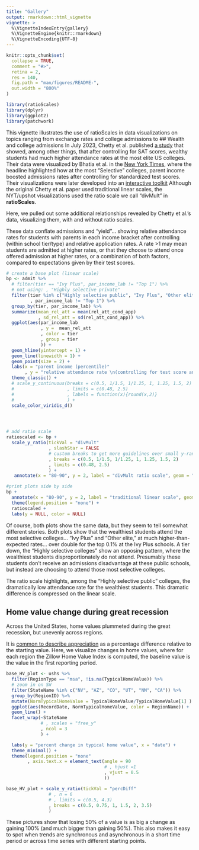 ```yaml
---
title: "Gallery"
output: rmarkdown::html_vignette
vignette: >
  %\VignetteIndexEntry{gallery}
  %\VignetteEngine{knitr::rmarkdown}
  %\VignetteEncoding{UTF-8}
---
```


```r
knitr::opts_chunk$set(
  collapse = TRUE,
  comment = "#>",
  retina = 2,
  res = 140, 
  fig.path = "man/figures/README-",
  out.width = "800%"
)
```

```r
library(ratioScales)
library(dplyr)
library(ggplot2)
library(patchwork)
```

This vignette illustrates the use of ratioScales in data visualizations on
topics ranging from exchange rates and college admissions to <!--everything else
-->
## Wealth and college admissions
<!-- I think this is the right basic idea, but the data series to visualize
could be smarter. Overall, we want something that gives a nice clear picture
with the ratioScales. Also, simpler story (relative relative relative stuff is
infuriating) would be better. Keep exploring. --> 
In July 2023, Chetty et al. published [a
study](https://opportunityinsights.org/wp-content/uploads/2023/07/CollegeAdmissions_Paper.pdf)
that showed, among other things, that after controlling for SAT scores, wealthy
students had much higher attendance rates at the most elite US colleges. Their
data were visualized by Bhatia et al. in the [New York
Times](https://www.nytimes.com/interactive/2023/07/24/upshot/ivy-league-elite-college-admissions.html),
where the headline highlighted how at the most "Selective" colleges, parent
income boosted admissions rates after controlling for standardized test scores.
Their visualizations were later developed into an [interactive
toolkit](https://www.nytimes.com/interactive/2023/09/11/upshot/college-income-lookup.html)
Although the original Chetty et al. paper used traditional linear scales, the
NYT/upshot visualizations used the ratio scale we call "divMult"  in
**ratioScales**.

Here, we pulled out some additional relationships revealed by Chetty et al.'s
data, visualizing them, with and without ratio scales.

These data conflate admissions and "yield"... showing relative attendance rates
for students with parents in each income bracket after controlling (within
school tier/type) and relative application rates. A rate >1 may mean students
are admitted at higher rates, or that they choose to attend once offered
admission at higher rates, or a combination of both factors, compared to
expectations given by their test scores.
```r
# create a base plot (linear scale)
bp <- admit %>%
  # filter(tier == "Ivy Plus", par_income_lab != "Top 1") %>%
  # not using: , "Highly selective private"
  filter(tier %in% c("Highly selective public", "Ivy Plus", "Other elite schools (public and private)")
         , par_income_lab != "Top 1") %>%
  group_by(tier, par_income_lab) %>% 
  summarize(mean_rel_att = mean(rel_att_cond_app)
            , sd_rel_att = sd(rel_att_cond_app)) %>% 
  ggplot(aes(par_income_lab
             , y =  mean_rel_att
             , color = tier
             , group = tier
             )) +
  geom_hline(yintercept = 1) +
  geom_line(linewidth = 1) +
  geom_point(size = 2) + 
  labs(x = "parent income (percentile)"
       , y = "relative attendance rate \n(controlling for test score and application rate)") +
  theme_classic() +
  # scale_y_continuous(breaks = c(0.5, 1/1.5, 1/1.25, 1, 1.25, 1.5, 2)
  #                    , limits = c(0.48, 2.5)
  #                    , labels = function(x){round(x,2)}
  #                    ) +
  scale_color_viridis_d()




# add ratio scale
ratioscaled <- bp +
  scale_y_ratio(tickVal = "divMult"
                , slashStar = FALSE
                # custom breaks to get more guidelines over small y-range
                , breaks = c(0.5, 1/1.5, 1/1.25, 1, 1.25, 1.5, 2)
                , limits = c(0.48, 2.5)
                ) +
   annotate(x = "80-90", y = 2, label = "divMult ratio scale", geom = "text") 

#print plots side by side
bp + 
  annotate(x = "80-90", y = 2, label = "traditional linear scale", geom = "text") +
  theme(legend.position = "none") + 
  ratioscaled +
  labs(y = NULL, color = NULL)

```

Of course, both plots show the same data, but they seem to tell somewhat
different stories. Both plots show that the wealthiest students attend the most
selective colleges... "Ivy Plus" and "Other elite," at much higher-than-expected
rates... over double for the top 0.1% at the Ivy Plus schools. A tier down, the
"Highly selective colleges" show an opposing pattern, where the wealthiest
students disproportionately do not attend. Presumably these students don't
receive an admissions disadvantage at these public schools, but instead are
choosing to attend those most selective colleges.

The ratio scale highlights, among the "Highly selective public" colleges, the
dramatically low attendance rate for the wealthiest students. This dramatic
difference is compressed on the linear scale.

## Home value change during great recession

Across the United States, home values plummeted during the great recession, but 
unevenly across regions. 

It is [common to describe
appreciation](https://www.investopedia.com/terms/a/appreciation.asp) as a
percentage difference relative to the starting value. Here, we visualize changes
in home values, where for each region the Zillow Home Value Index <!-- does this
need a trademark or something? --> is computed, the baseline value is the value
in the first reporting period.

<!-- figure out what to highlight here, and focus on that (this is too much info)
Nevada might be a good one
-->

```r

base_HV_plot <- ushs %>% 
  filter(RegionType == "msa", !is.na(TypicalHomeValue)) %>% 
  # zoom in on SW
  filter(StateName %in% c("NV", "AZ", "CO", "UT", "NM", "CA")) %>% 
  group_by(RegionID) %>% 
  mutate(NormTypicalHomeValue = TypicalHomeValue/TypicalHomeValue[1] ) %>% 
  ggplot(aes(RecordDate, NormTypicalHomeValue, color = RegionName)) +
  geom_line() + 
  facet_wrap(~StateName
             # , scales = "free_y"
             , ncol = 3
             ) +

  labs(y = "percent change in typical home value", x = "date") +
  theme_minimal() + 
  theme(legend.position = "none"
        , axis.text.x = element_text(angle = 90
                                     # , hjust =1
                                     , vjust = 0.5
                                     )) 

base_HV_plot + scale_y_ratio(tickVal = "percDiff"
                # , n = 6
                # , limits = c(0.5, 4.3)
                , breaks = c(0.5, 0.75, 1, 1.5, 2, 3.5)
                ) 

```

These pictures show that losing 50% of a value is as big a change as gaining
100% (and much bigger than gaining 50%). This also makes it easy to spot when
trends are synchronous and asynchronous in a short time period or across time
series with different starting points.


